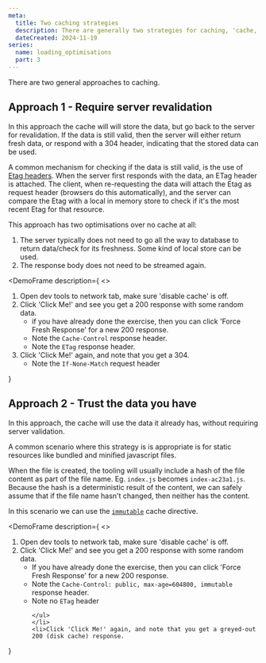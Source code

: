 ```yaml
---
meta:
  title: Two caching strategies
  description: There are generally two strategies for caching, 'cache, but require validation' and 'trust what you've already got without caching'. The former is well suited for caching static assets.
  dateCreated: 2024-11-19
series: 
  name: loading_optimisations
  part: 3
---
```



There are two general approaches to caching. 

## Approach 1 - Require server revalidation 

In this approach the cache will will store the data, but go back to the server for revalidation. If the data is still valid, then the server will either return fresh data, or respond with a 304 header, indicating that the stored data can be used. 

A common mechanism for checking if the data is still valid, is the use of [Etag headers](https://developer.mozilla.org/en-US/docs/Web/HTTP/Headers/ETag). When the server first responds with the data, an ETag header is attached. The client, when re-requesting the data will attach the Etag as request header (browsers do this automatically), and the server can compare the Etag with a local in memory store to check if it's the most recent Etag for that resource.

This approach has two optimisations over no cache at all: 

1. The server typically does not need to go all the way to database to return data/check for its freshness. Some kind of local store can be used. 
2. The response body does not need to be streamed again. 


<DemoFrame
  description={
    <>
    <ol>
    <li>Open dev tools to network tab, make sure 'disable cache' is off.</li>
    <li>Click 'Click Me!' and see you get a 200 response with some random data.
    <ul>
        <li>if you have already done the exercise, then you can click 'Force Fresh Response' for a new 200 response.</li>
        <li>Note the `Cache-Control` response header.</li>
        <li>Note the `ETag` response header.</li>
    </ul>
    </li>
    <li>Click 'Click Me!' again, and note that you get a 304.
       <ul>
        <li>Note the `If-None-Match` request header</li>
        </ul>
 </li>
    </ol>
    </>

  }
>
  <RequestRequiresValidation endpoint="requires-validation"/>
</DemoFrame>


## Approach 2 - Trust the data you have

In this approach, the cache will use the data it already has, without requiring server validation. 

A common scenario where this strategy is is appropriate is for static resources like bundled and minified javascript files. 

When the file is created, the tooling will usually include a hash of the file content as part of the file name. Eg. `index.js` becomes `index-ac23a1.js`. Because the hash is a deterministic result of the content, we can safely assume that if the file name hasn't changed, then neither has the content. 

In this scenario we can use the [`immutable`](https://developer.mozilla.org/en-US/docs/Web/HTTP/Headers/Cache-Control#:~:text=the%20response%20contents.-,immutable,-The%20immutable%20response) cache directive. 

<DemoFrame
  description={
    <>
    <ol>
    <li>Open dev tools to network tab, make sure 'disable cache' is off.</li>
    <li>Click 'Click Me!' and see you get a 200 response with some random data.
    <ul>
        <li>If you have already done the exercise, then you can click 'Force Fresh Response' for a new 200 response.</li>
        <li>Note the `Cache-Control: public, max-age=604800, immutable` response header.</li>
        <li>Note no `ETag` header</li>

    </ul>
    </li>
    <li>Click 'Click Me!' again, and note that you get a greyed-out 200 (disk cache) response.
   </li>
    </ol>
    </>

  }
>
  <RequestRequiresValidation endpoint="immutable"/>
</DemoFrame>
